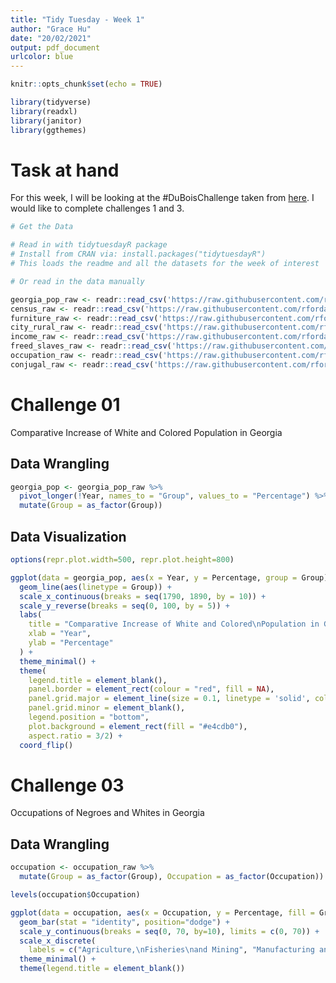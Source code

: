 ```yaml
---
title: "Tidy Tuesday - Week 1"
author: "Grace Hu"
date: "20/02/2021"
output: pdf_document
urlcolor: blue
---
```


```r
knitr::opts_chunk$set(echo = TRUE)

library(tidyverse)
library(readxl)
library(janitor)
library(ggthemes)
```

# Task at hand

For this week, I will be looking at the #DuBoisChallenge taken from [here](https://github.com/rfordatascience/tidytuesday/blob/master/data/2021/2021-02-16/readme.md). I would like to complete challenges 1 and 3.


```r
# Get the Data

# Read in with tidytuesdayR package 
# Install from CRAN via: install.packages("tidytuesdayR")
# This loads the readme and all the datasets for the week of interest

# Or read in the data manually

georgia_pop_raw <- readr::read_csv('https://raw.githubusercontent.com/rfordatascience/tidytuesday/master/data/2021/2021-02-16/georgia_pop.csv')
census_raw <- readr::read_csv('https://raw.githubusercontent.com/rfordatascience/tidytuesday/master/data/2021/2021-02-16/census.csv')
furniture_raw <- readr::read_csv('https://raw.githubusercontent.com/rfordatascience/tidytuesday/master/data/2021/2021-02-16/furniture.csv')
city_rural_raw <- readr::read_csv('https://raw.githubusercontent.com/rfordatascience/tidytuesday/master/data/2021/2021-02-16/city_rural.csv')
income_raw <- readr::read_csv('https://raw.githubusercontent.com/rfordatascience/tidytuesday/master/data/2021/2021-02-16/income.csv')
freed_slaves_raw <- readr::read_csv('https://raw.githubusercontent.com/rfordatascience/tidytuesday/master/data/2021/2021-02-16/freed_slaves.csv')
occupation_raw <- readr::read_csv('https://raw.githubusercontent.com/rfordatascience/tidytuesday/master/data/2021/2021-02-16/occupation.csv')
conjugal_raw <- readr::read_csv('https://raw.githubusercontent.com/rfordatascience/tidytuesday/master/data/2021/2021-02-16/conjugal.csv')
```



# Challenge 01

Comparative Increase of White and Colored Population in Georgia

## Data Wrangling

```r

georgia_pop <- georgia_pop_raw %>%
  pivot_longer(!Year, names_to = "Group", values_to = "Percentage") %>%
  mutate(Group = as_factor(Group))

```


## Data Visualization

```r

options(repr.plot.width=500, repr.plot.height=800)

ggplot(data = georgia_pop, aes(x = Year, y = Percentage, group = Group)) +
  geom_line(aes(linetype = Group)) +
  scale_x_continuous(breaks = seq(1790, 1890, by = 10)) +
  scale_y_reverse(breaks = seq(0, 100, by = 5)) +
  labs(
    title = "Comparative Increase of White and Colored\nPopulation in Georgia",
    xlab = "Year",
    ylab = "Percentage"
  ) +
  theme_minimal() +
  theme(
    legend.title = element_blank(),
    panel.border = element_rect(colour = "red", fill = NA),
    panel.grid.major = element_line(size = 0.1, linetype = 'solid', colour = "red"), 
    panel.grid.minor = element_blank(),
    legend.position = "bottom",
    plot.background = element_rect(fill = "#e4cdb0"),
    aspect.ratio = 3/2) +
  coord_flip()

```


# Challenge 03

Occupations of Negroes and Whites in Georgia

## Data Wrangling

```r

occupation <- occupation_raw %>%
  mutate(Group = as_factor(Group), Occupation = as_factor(Occupation))

levels(occupation$Occupation)

```

```r

ggplot(data = occupation, aes(x = Occupation, y = Percentage, fill = Group)) +
  geom_bar(stat = "identity", position="dodge") +
  scale_y_continuous(breaks = seq(0, 70, by=10), limits = c(0, 70)) +
  scale_x_discrete(
    labels = c("Agriculture,\nFisheries\nand Mining", "Manufacturing and\nMechanical\nIndustries", "Domestic and\nPersonal Service", "Professions", "Trade and\nTransportation")) +
  theme_minimal() +
  theme(legend.title = element_blank())

```


